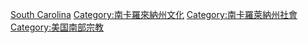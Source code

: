 {{Commons cat|Religion in South Carolina}}

[[Category:美国各州宗教|South Carolina]]
[[Category:南卡羅來納州文化|Category:南卡羅來納州文化]]
[[Category:南卡羅萊納州社會|Category:南卡羅萊納州社會]]
[[Category:美国南部宗教|Category:美国南部宗教]]